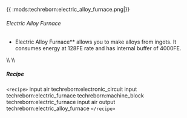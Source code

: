  {{
:mods:techreborn:electric_alloy_furnace.png|}}

###### Electric Alloy Furnace

- Electric Alloy Furnace** allows you to make alloys from
        ingots. It consumes energy at 128FE rate and has internal buffer
        of 4000FE.

\\\\ \\\\

##### Recipe

`<recipe>` input air techreborn:electronic_circuit input
techreborn:electric_furnace techreborn:machine_block
techreborn:electric_furnace input air output
techreborn:electric_alloy_furnace `</recipe>`
